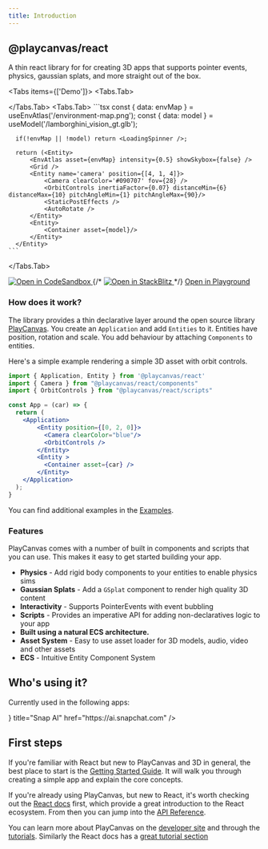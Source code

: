 ```yaml
---
title: Introduction
---
```



## @playcanvas/react

A thin react library for for creating 3D apps that supports pointer events, physics, gaussian splats, and more straight out of the box.


<Tabs items={['Demo']}>
  <Tabs.Tab>
    <div className='w-full aspect-video rounded-xl overflow-hidden'>
      <ReactQueryProvider>
        <Application className='hover:cursor-grab active:cursor-grabbing w-full' fillMode="NONE" resolutionMode="AUTO">
          <Example />
        </Application>
      </ReactQueryProvider>
    </div>
  </Tabs.Tab>
  <Tabs.Tab>
    ```tsx
      const { data: envMap } = useEnvAtlas('/environment-map.png');
      const { data: model } = useModel('/lamborghini_vision_gt.glb');

      if(!envMap || !model) return <LoadingSpinner />;

      return (<Entity>
          <EnvAtlas asset={envMap} intensity={0.5} showSkybox={false} />
          <Grid />
          <Entity name='camera' position={[4, 1, 4]}>
              <Camera clearColor='#090707' fov={28} />
              <OrbitControls inertiaFactor={0.07} distanceMin={6} distanceMax={10} pitchAngleMin={1} pitchAngleMax={90}/>
              <StaticPostEffects />
              <AutoRotate />
          </Entity>
          <Entity>
              <Container asset={model}/>
          </Entity>
      </Entity>
    ```
  </Tabs.Tab>
</Tabs>

<div className="inline-buttons ">
  
  <a className='grayscale' href="https://codesandbox.io/p/sandbox/playcanvas-react-nwlrlm">
    <img
      alt="Open in CodeSandbox"
      src="https://codesandbox.io/static/img/play-codesandbox.svg"
    />
  </a>
  {/* <a href="https://stackblitz.com/github/___YOUR_PATH___">
    <img
      alt="Open in StackBlitz"
      src="https://developer.stackblitz.com/img/open_in_stackblitz.svg"
    />
  </a> */}
  <a className='example-button'href="/examples/model-viewer">
    <Terminal/>
    <span>Open in Playground</span>
  </a>
</div>

### How does it work?

The library provides a thin declarative layer around the open source library [PlayCanvas](https://playcanvas.com). You create an `Application` and add `Entities` to it. Entities have position, rotation and scale. You add behaviour by attaching `Components` to entities.

Here's a simple example rendering a simple 3D asset with orbit controls.

```jsx copy
import { Application, Entity } from '@playcanvas/react'
import { Camera } from "@playcanvas/react/components"
import { OrbitControls } from "@playcanvas/react/scripts"

const App = (car) => {
  return (
    <Application>
        <Entity position={[0, 2, 0]}>
          <Camera clearColor="blue"/>
          <OrbitControls />
        </Entity>
        <Entity >
          <Container asset={car} />
        </Entity>
    </Application>
  );
}
```

You can find additional examples in the [Examples](/examples).

### Features

PlayCanvas comes with a number of built in components and scripts that you can use. This makes it easy to get started building your app.

- **Physics** - Add rigid body components to your entities to enable physics sims
- **Gaussian Splats** - Add a `GSplat` component to render high quality 3D content
- **Interactivity** - Supports PointerEvents with event bubbling
- **Scripts** - Provides an imperative API for adding non-declaratives logic to your app
- **Built using a natural ECS architecture.**
- **Asset System** - Easy to use asset loader for 3D models, audio, video and other assets
- **ECS** - Intuitive Entity Component System

## Who's using it?
Currently used in the following apps:

<Cards>
  <Cards.Card
    icon={<Icons.snapchat />}
    title="Snap AI"
    href="https://ai.snapchat.com"
  />
</Cards>

## First steps

If you're familiar with React but new to PlayCanvas and 3D in general, the best place to start is the [Getting Started Guide](/docs/getting-started). It will walk you through creating a simple app and explain the core concepts.

If you're already using PlayCanvas, but new to React, it's worth checking out the [React docs](https://react.dev/learn) first, which provide a great introduction to the React ecosystem. From then you can jump into the [API Reference](/docs/api-reference).

You can learn more about PlayCanvas on the [developer site](https://developer.playcanvas.com/) and through the [tutorials](https://developer.playcanvas.com/tutorials/). Similarly the React docs has a [great tutorial section](https://react.dev/learn)
